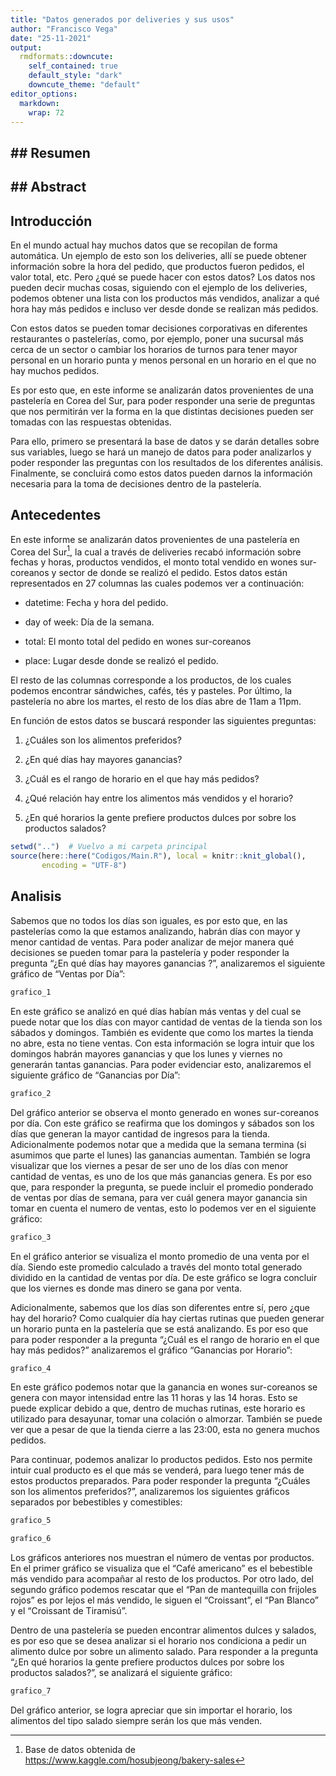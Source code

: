 ```yaml
---
title: "Datos generados por deliveries y sus usos"
author: "Francisco Vega"
date: "25-11-2021"
output:
  rmdformats::downcute:
    self_contained: true
    default_style: "dark"
    downcute_theme: "default"
editor_options: 
  markdown: 
    wrap: 72
---
```


## Resumen
--


## Abstract
--


## Introducción

En el mundo actual hay muchos datos que se recopilan de forma
automática. Un ejemplo de esto son los deliveries, allí se puede obtener
información sobre la hora del pedido, que productos fueron pedidos, el
valor total, etc. Pero ¿qué se puede hacer con estos datos? Los datos
nos pueden decir muchas cosas, siguiendo con el ejemplo de los
deliveries, podemos obtener una lista con los productos más vendidos,
analizar a qué hora hay más pedidos e incluso ver desde donde se
realizan más pedidos.

Con estos datos se pueden tomar decisiones corporativas en diferentes
restaurantes o pastelerías, como, por ejemplo, poner una sucursal más
cerca de un sector o cambiar los horarios de turnos para tener mayor
personal en un horario punta y menos personal en un horario en el que no
hay muchos pedidos.

Es por esto que, en este informe se analizarán datos provenientes de una
pastelería en Corea del Sur, para poder responder una serie de preguntas
que nos permitirán ver la forma en la que distintas decisiones pueden
ser tomadas con las respuestas obtenidas.

Para ello, primero se presentará la base de datos y se darán detalles
sobre sus variables, luego se hará un manejo de datos para poder
analizarlos y poder responder las preguntas con los resultados de los
diferentes análisis. Finalmente, se concluirá como estos datos pueden
darnos la información necesaria para la toma de decisiones dentro de la
pastelería.

## Antecedentes

En este informe se analizarán datos provenientes de una pastelería en
Corea del Sur[^1], la cual a través de deliveries recabó información
sobre fechas y horas, productos vendidos, el monto total vendido en
wones sur-coreanos y sector de donde se realizó el pedido. Estos datos
están representados en 27 columnas las cuales podemos ver a
continuación:

[^1]: Base de datos obtenida de
    <https://www.kaggle.com/hosubjeong/bakery-sales>

-   datetime: Fecha y hora del pedido.

-   day of week: Día de la semana.

-   total: El monto total del pedido en wones sur-coreanos

-   place: Lugar desde donde se realizó el pedido.

El resto de las columnas corresponde a los productos, de los cuales
podemos encontrar sándwiches, cafés, tés y pasteles. Por último, la
pastelería no abre los martes, el resto de los días abre de 11am a 11pm.

En función de estos datos se buscará responder las siguientes preguntas:

1.  ¿Cuáles son los alimentos preferidos?

2.  ¿En qué días hay mayores ganancias?

3.  ¿Cuál es el rango de horario en el que hay más pedidos?

4.  ¿Qué relación hay entre los alimentos más vendidos y el horario?

5.  ¿En qué horarios la gente prefiere productos dulces por sobre los
    productos salados?

```r
setwd("..")  # Vuelvo a mi carpeta principal
source(here::here("Codigos/Main.R"), local = knitr::knit_global(),
       encoding = "UTF-8")
```

## Analisis

Sabemos que no todos los días son iguales, es por esto que, en las
pastelerías como la que estamos analizando, habrán días con mayor y
menor cantidad de ventas. Para poder analizar de mejor manera qué
decisiones se pueden tomar para la pastelería y poder responder la
pregunta "¿En qué días hay mayores ganancias ?", analizaremos el
siguiente gráfico de "Ventas por Día":

```r
grafico_1
```

En este gráfico se analizó en qué días habían más ventas y del cual se
puede notar que los días con mayor cantidad de ventas de la tienda son
los sábados y domingos. También es evidente que como los martes la
tienda no abre, esta no tiene ventas. Con esta información se logra
intuir que los domingos habrán mayores ganancias y que los lunes y
viernes no generarán tantas ganancias. Para poder evidenciar esto,
analizaremos el siguiente gráfico de "Ganancias por Día":

```r
grafico_2
```

Del gráfico anterior se observa el monto generado en wones sur-coreanos
por día. Con este gráfico se reafirma que los domingos y sábados son los
días que generan la mayor cantidad de ingresos para la tienda.
Adicionalmente podemos notar que a medida que la semana termina (si
asumimos que parte el lunes) las ganancias aumentan. También se logra
visualizar que los viernes a pesar de ser uno de los días con menor
cantidad de ventas, es uno de los que más ganancias genera. Es por eso
que, para responder la pregunta, se puede incluir el promedio ponderado
de ventas por días de semana, para ver cuál genera mayor ganancia sin
tomar en cuenta el numero de ventas, esto lo podemos ver en el siguiente
gráfico:

```r
grafico_3
```

En el gráfico anterior se visualiza el monto promedio de una venta por
el día. Siendo este promedio calculado a través del monto total generado
dividido en la cantidad de ventas por día. De este gráfico se logra
concluir que los viernes es donde mas dinero se gana por venta.

Adicionalmente, sabemos que los días son diferentes entre sí, pero ¿que
hay del horario? Como cualquier día hay ciertas rutinas que pueden
generar un horario punta en la pastelería que se está analizando. Es por
eso que para poder responder a la pregunta "¿Cuál es el rango de horario
en el que hay más pedidos?" analizaremos el gráfico "Ganancias por
Horario":

```r
grafico_4
```

En este gráfico podemos notar que la ganancia en wones sur-coreanos se
genera con mayor intensidad entre las 11 horas y las 14 horas. Esto se
puede explicar debido a que, dentro de muchas rutinas, este horario es
utilizado para desayunar, tomar una colación o almorzar. También se
puede ver que a pesar de que la tienda cierre a las 23:00, esta no
genera muchos pedidos.

Para continuar, podemos analizar lo productos pedidos. Esto nos permite intuir cual producto es el que más se venderá, para luego tener más de estos productos preparados. Para poder responder la pregunta "¿Cuáles son los alimentos preferidos?", analizaremos los siguientes gráficos separados por bebestibles y comestibles:

```r
grafico_5
```
```r
grafico_6
```

Los gráficos anteriores nos muestran el número de ventas por productos. En el primer gráfico se visualiza que el "Café americano" es el bebestible más vendido para acompañar al resto de los productos. Por otro lado, del segundo gráfico podemos rescatar que el "Pan de mantequilla con frijoles rojos" es por lejos el más vendido, le siguen el "Croissant", el "Pan Blanco" y el "Croissant de Tiramisú". 

Dentro de una pastelería se pueden encontrar alimentos dulces y salados, es por eso que se desea analizar si el horario nos condiciona a pedir un alimento dulce por sobre un alimento salado. Para responder a la pregunta "¿En qué horarios la gente prefiere productos dulces por sobre los productos salados?", se analizará el siguiente gráfico:

```r
grafico_7
```

Del gráfico anterior, se logra apreciar que sin importar el horario, los alimentos del tipo salado siempre serán los que más venden.